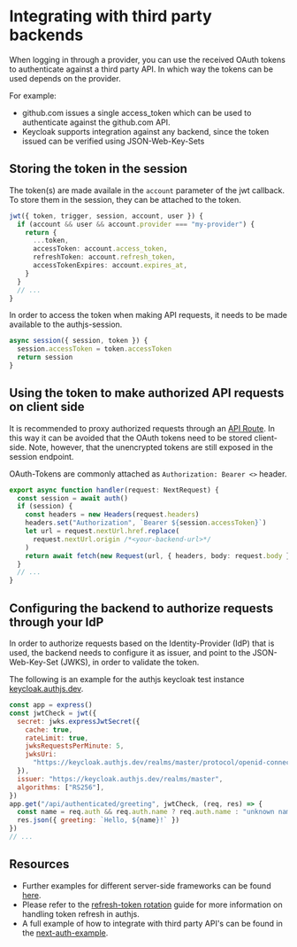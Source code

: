 # Integrating with third party backends

When logging in through a provider, you can use the received OAuth tokens to authenticate against a third party API.
In which way the tokens can be used depends on the provider.

For example:

- github.com issues a single access_token which can be used to authenticate against the github.com API.
- Keycloak supports integration against any backend, since the token issued can be verified using JSON-Web-Key-Sets

## Storing the token in the session

The token(s) are made availale in the `account` parameter of the jwt callback.
To store them in the session, they can be attached to the token.

```typescript
jwt({ token, trigger, session, account, user }) {
  if (account && user && account.provider === "my-provider") {
    return {
      ...token,
      accessToken: account.access_token,
      refreshToken: account.refresh_token,
      accessTokenExpires: account.expires_at,
    }
  }
  // ...
}
```

In order to access the token when making API requests, it needs to be made available to the authjs-session.

```typescript
async session({ session, token }) {
  session.accessToken = token.accessToken
  return session
}
```

## Using the token to make authorized API requests on client side

It is recommended to proxy authorized requests through an [API Route](https://nextjs.org/docs/pages/building-your-application/routing/api-routes).
In this way it can be avoided that the OAuth tokens need to be stored client-side. Note, however, that the unencrypted tokens are still exposed in the session endpoint.

OAuth-Tokens are commonly attached as `Authorization: Bearer <>` header.

```typescript
export async function handler(request: NextRequest) {
  const session = await auth()
  if (session) {
    const headers = new Headers(request.headers)
    headers.set("Authorization", `Bearer ${session.accessToken}`)
    let url = request.nextUrl.href.replace(
      request.nextUrl.origin /*<your-backend-url>*/
    )
    return await fetch(new Request(url, { headers, body: request.body }))
  }
  // ...
}
```

## Configuring the backend to authorize requests through your IdP

In order to authorize requests based on the Identity-Provider (IdP) that is used, the backend
needs to configure it as issuer, and point to the JSON-Web-Key-Set (JWKS), in order to validate the token.

The following is an example for the authjs keycloak test instance [keycloak.authjs.dev](https://keycloak.authjs.dev/).

```javascript
const app = express()
const jwtCheck = jwt({
  secret: jwks.expressJwtSecret({
    cache: true,
    rateLimit: true,
    jwksRequestsPerMinute: 5,
    jwksUri:
      "https://keycloak.authjs.dev/realms/master/protocol/openid-connect/certs",
  }),
  issuer: "https://keycloak.authjs.dev/realms/master",
  algorithms: ["RS256"],
})
app.get("/api/authenticated/greeting", jwtCheck, (req, res) => {
  const name = req.auth && req.auth.name ? req.auth.name : "unknown name"
  res.json({ greeting: `Hello, ${name}!` })
})
// ...
```

## Resources

- Further examples for different server-side frameworks can be found [here](https://github.com/nextauthjs/authjs-third-party-backend/tree/main).
- Please refer to the [refresh-token rotation](/guides/refresh-token-rotation) guide for more information on handling token refresh in authjs.
- A full example of how to integrate with third party API's can be found in the [next-auth-example](https://github.com/nextauthjs/next-auth-example).
